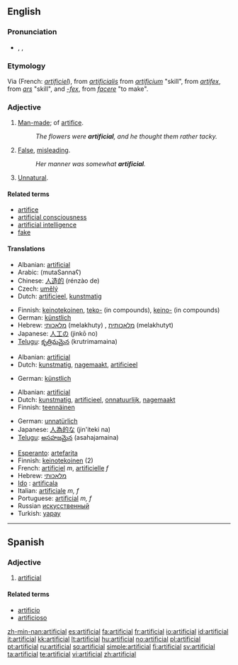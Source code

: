 {{wikipedia|dab=artificial}}
==English==

===Pronunciation===
* {{enPR|ä(r)təfĭsh'əl}}, {{IPA|/ɑː(r)təˈfɪʃəl/}}, {{SAMPA|/A:(r)t@"fIS@l/}}

===Etymology===
Via {{etyl|fro}} (French: ''[[artificiel]]''), from {{etyl|la}} ''[[artificialis]]'' from ''[[artificium]]'' "skill", from ''[[artifex]]'', from ''[[ars]]'' "skill", and ''[[-fex]]'', from ''[[facere]]'' "to make".

===Adjective===
{{en-adj}}

# [[man-made|Man-made]]; of [[artifice]].
#: ''The flowers were '''artificial''', and he thought them rather tacky.''
# [[false|False]], [[misleading]].
#: ''Her manner was somewhat '''artificial'''.''
# [[unnatural|Unnatural]].

====Related terms====
* [[artifice]]
* [[artificial consciousness]]
* [[artificial intelligence]]
* [[fake]]

====Translations====
{{trans-top|man-made}}
* Albanian: [[artificial]]
* Arabic: {{Arab|[[مُتَصَنَّع]]}} (mutaSannaʕ)
* Chinese: [[人造的]] (rénzào de)
* Czech: [[umělý]] {{m}}
* Dutch: [[artificieel]], [[kunstmatig]]
{{trans-mid}}
* Finnish: [[keinotekoinen]], [[teko-]] (in compounds), [[keino-]] (in compounds)
* German: [[künstlich]]
* Hebrew: [[מלאכותי]] (melakhuty) {{m}}, [[מלאכותית]] (melakhutyt) {{f}}
* Japanese: [[人工の]] (jinkō no)
* [[Telugu]]: [[కృత్రిమమైన]] (krutrimamaina)
{{trans-bottom}}

{{trans-top|false, misleading}}
* Albanian: [[artificial]]
* Dutch: [[kunstmatig]], [[nagemaakt]], [[artificieel]]
{{trans-mid}}
* German: [[künstlich]]
{{trans-bottom}}

{{trans-top|unnatural}}
* Albanian: [[artificial]]
* Dutch: [[kunstmatig]], [[artificieel]], [[onnatuurlijk]], [[nagemaakt]]
* Finnish: [[teennäinen]]
{{trans-mid}}
* German: [[unnatürlich]]
* Japanese: [[人為的な]] (jin'iteki na)
* [[Telugu]]: [[అసహజమైన]] (asahajamaina)
{{trans-bottom}}

{{checktrans-top}}
* [[Esperanto]]: [[artefarita]]
* Finnish: [[keinotekoinen]] (2)
* French: [[artificiel]] ''m'', [[artificielle]] ''f''
* Hebrew: [[מלאכותי]]
* [[Ido]] : [[artificala]]
* Italian: [[artificiale]] ''m, f''
* Portuguese: [[artificial]] ''m, f''
* Russian [[искусственный]]
* Turkish: [[yapay]]
{{trans-bottom}}

----

==Spanish==

===Adjective===
{{es-adj|pl=artificiales}}

# [[#English|artificial]]

====Related terms====
* [[artificio]]
* [[artificioso]]

[[zh-min-nan:artificial]]
[[es:artificial]]
[[fa:artificial]]
[[fr:artificial]]
[[io:artificial]]
[[id:artificial]]
[[it:artificial]]
[[kk:artificial]]
[[lt:artificial]]
[[hu:artificial]]
[[no:artificial]]
[[pl:artificial]]
[[pt:artificial]]
[[ru:artificial]]
[[sq:artificial]]
[[simple:artificial]]
[[fi:artificial]]
[[sv:artificial]]
[[ta:artificial]]
[[te:artificial]]
[[vi:artificial]]
[[zh:artificial]]